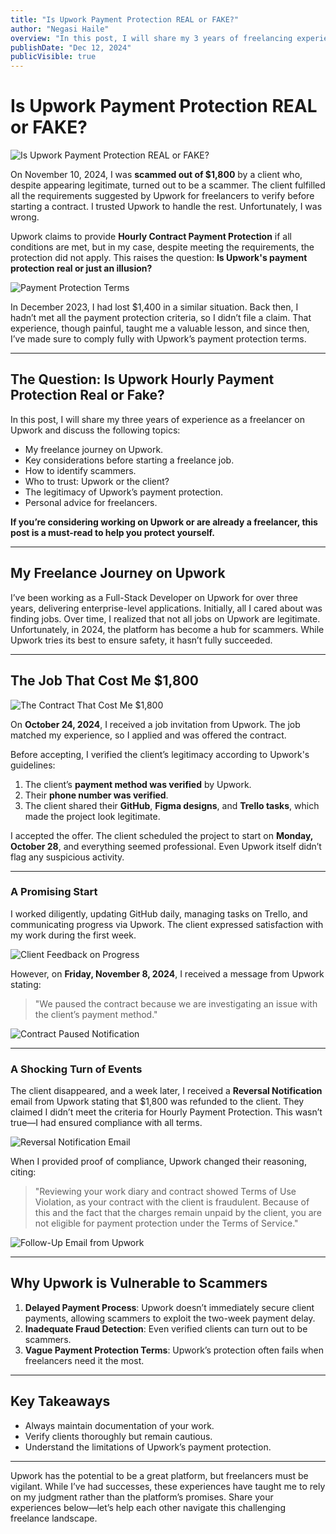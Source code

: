 ```yaml
---
title: "Is Upwork Payment Protection REAL or FAKE?"
author: "Negasi Haile"
overview: "In this post, I will share my 3 years of freelancing experience on Upwork, focusing on a personal story about the challenges with payment protection."
publishDate: "Dec 12, 2024"
publicVisible: true
---
```


# Is Upwork Payment Protection REAL or FAKE?

![Is Upwork Payment Protection REAL or FAKE?](https://res.cloudinary.com/dshwnppvx/image/upload/v1732735650/portfolio/assests/upwork/Upwork-00_glthgu.png)

On November 10, 2024, I was **scammed out of $1,800** by a client who, despite appearing legitimate, turned out to be a scammer. The client fulfilled all the requirements suggested by Upwork for freelancers to verify before starting a contract. I trusted Upwork to handle the rest. Unfortunately, I was wrong.

Upwork claims to provide **Hourly Contract Payment Protection** if all conditions are met, but in my case, despite meeting the requirements, the protection did not apply. This raises the question: **Is Upwork's payment protection real or just an illusion?**

![Payment Protection Terms](https://res.cloudinary.com/dshwnppvx/image/upload/v1732735650/portfolio/assests/upwork/Upwork-00_glthgu.png)

In December 2023, I had lost $1,400 in a similar situation. Back then, I hadn’t met all the payment protection criteria, so I didn’t file a claim. That experience, though painful, taught me a valuable lesson, and since then, I’ve made sure to comply fully with Upwork’s payment protection terms.

---

## The Question: Is Upwork Hourly Payment Protection Real or Fake?

In this post, I will share my three years of experience as a freelancer on Upwork and discuss the following topics:

- My freelance journey on Upwork.
- Key considerations before starting a freelance job.
- How to identify scammers.
- Who to trust: Upwork or the client?
- The legitimacy of Upwork’s payment protection.
- Personal advice for freelancers.

**If you’re considering working on Upwork or are already a freelancer, this post is a must-read to help you protect yourself.**

---

## My Freelance Journey on Upwork

I’ve been working as a Full-Stack Developer on Upwork for over three years, delivering enterprise-level applications. Initially, all I cared about was finding jobs. Over time, I realized that not all jobs on Upwork are legitimate. Unfortunately, in 2024, the platform has become a hub for scammers. While Upwork tries its best to ensure safety, it hasn’t fully succeeded.

---

## The Job That Cost Me $1,800

![The Contract That Cost Me $1,800](https://res.cloudinary.com/dshwnppvx/image/upload/v1732735650/portfolio/assests/upwork/Upwork-00_glthgu.png)

On **October 24, 2024**, I received a job invitation from Upwork. The job matched my experience, so I applied and was offered the contract.

Before accepting, I verified the client’s legitimacy according to Upwork's guidelines:

1. The client’s **payment method was verified** by Upwork.
2. Their **phone number was verified**.
3. The client shared their **GitHub**, **Figma designs**, and **Trello tasks**, which made the project look legitimate.

I accepted the offer. The client scheduled the project to start on **Monday, October 28**, and everything seemed professional. Even Upwork itself didn’t flag any suspicious activity.

---

### A Promising Start

I worked diligently, updating GitHub daily, managing tasks on Trello, and communicating progress via Upwork. The client expressed satisfaction with my work during the first week.

![Client Feedback on Progress](https://res.cloudinary.com/dshwnppvx/image/upload/v1732735650/portfolio/assests/upwork/Upwork-00_glthgu.png)

However, on **Friday, November 8, 2024**, I received a message from Upwork stating:

> "We paused the contract because we are investigating an issue with the client’s payment method."

![Contract Paused Notification](https://res.cloudinary.com/dshwnppvx/image/upload/v1732735650/portfolio/assests/upwork/Upwork-00_glthgu.png)

---

### A Shocking Turn of Events

The client disappeared, and a week later, I received a **Reversal Notification** email from Upwork stating that $1,800 was refunded to the client. They claimed I didn’t meet the criteria for Hourly Payment Protection. This wasn’t true—I had ensured compliance with all terms.

![Reversal Notification Email](../../../assests/upwork-payment-protection/hourly-payment-rejection-first-email.png)

When I provided proof of compliance, Upwork changed their reasoning, citing:

> "Reviewing your work diary and contract showed Terms of Use Violation, as your contract with the client is fraudulent. Because of this and the fact that the charges remain unpaid by the client, you are not eligible for payment protection under the Terms of Service."

![Follow-Up Email from Upwork](../../../assests/upwork-payment-protection/hourly-payment-rejection-first-email-replay.png)

---

## Why Upwork is Vulnerable to Scammers

1. **Delayed Payment Process**: Upwork doesn’t immediately secure client payments, allowing scammers to exploit the two-week payment delay.
2. **Inadequate Fraud Detection**: Even verified clients can turn out to be scammers.
3. **Vague Payment Protection Terms**: Upwork’s protection often fails when freelancers need it the most.

---

## Key Takeaways

- Always maintain documentation of your work.
- Verify clients thoroughly but remain cautious.
- Understand the limitations of Upwork’s payment protection.

---

Upwork has the potential to be a great platform, but freelancers must be vigilant. While I’ve had successes, these experiences have taught me to rely on my judgment rather than the platform’s promises. Share your experiences below—let’s help each other navigate this challenging freelance landscape.
